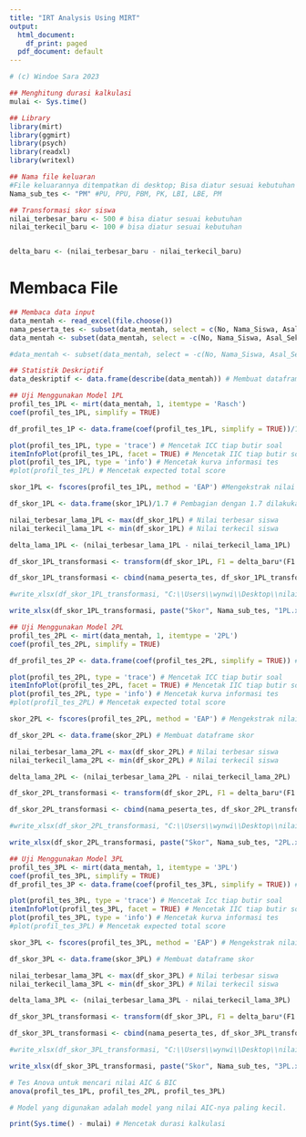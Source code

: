```yaml
---
title: "IRT Analysis Using MIRT"
output:
  html_document:
    df_print: paged
  pdf_document: default
---
```


```r
# (c) Windoe Sara 2023

## Menghitung durasi kalkulasi
mulai <- Sys.time()

## Library
library(mirt)
library(ggmirt)
library(psych)
library(readxl)
library(writexl)

## Nama file keluaran
#File keluarannya ditempatkan di desktop; Bisa diatur sesuai kebutuhan
Nama_sub_tes <- "PM" #PU, PPU, PBM, PK, LBI, LBE, PM

## Transformasi skor siswa
nilai_terbesar_baru <- 500 # bisa diatur sesuai kebutuhan
nilai_terkecil_baru <- 100 # bisa diatur sesuai kebutuhan


delta_baru <- (nilai_terbesar_baru - nilai_terkecil_baru)

```
# Membaca File

```r
## Membaca data input
data_mentah <- read_excel(file.choose())
nama_peserta_tes <- subset(data_mentah, select = c(No, Nama_Siswa, Asal_Sekolah)) # Membuat kolom berisi nama siswa dan asal sekolah.
data_mentah <- subset(data_mentah, select = -c(No, Nama_Siswa, Asal_Sekolah)) # Menghilangkan kolom nama peserta (Students) dan soal.

#data_mentah <- subset(data_mentah, select = -c(No, Nama_Siswa, Asal_Sekolah, Soal_1, Soal_10, Soal_11, Soal_20, Soal_21, Soal_30, Total_Benar, Total_Salah)) # Menghilangkan kolom nama peserta (Students) dan soal.

```

```r
## Statistik Deskriptif
data_deskriptif <- data.frame(describe(data_mentah)) # Membuat dataframe yang berisi data-data hasil pengolahan statistik deskriptif.
```

```r
## Uji Menggunakan Model 1PL
profil_tes_1PL <- mirt(data_mentah, 1, itemtype = 'Rasch') 
coef(profil_tes_1PL, simplify = TRUE)

df_profil_tes_1P <- data.frame(coef(profil_tes_1PL, simplify = TRUE))/1.7 # Pembagian dengan 1.7 dilakukan untuk memperoleh nilai b

plot(profil_tes_1PL, type = 'trace') # Mencetak ICC tiap butir soal
itemInfoPlot(profil_tes_1PL, facet = TRUE) # Mencetak IIC tiap butir soal
plot(profil_tes_1PL, type = 'info') # Mencetak kurva informasi tes
#plot(profil_tes_1PL) # Mencetak expected total score

skor_1PL <- fscores(profil_tes_1PL, method = 'EAP') #Mengekstrak nilai dari setiap siswa

df_skor_1PL <- data.frame(skor_1PL)/1.7 # Pembagian dengan 1.7 dilakukan untuk memperoleh nilai theta.

nilai_terbesar_lama_1PL <- max(df_skor_1PL) # Nilai terbesar siswa
nilai_terkecil_lama_1PL <- min(df_skor_1PL) # Nilai terkecil siswa

delta_lama_1PL <- (nilai_terbesar_lama_1PL - nilai_terkecil_lama_1PL)

df_skor_1PL_transformasi <- transform(df_skor_1PL, F1 = delta_baru*(F1 - nilai_terkecil_lama_1PL)/delta_lama_1PL + nilai_terkecil_baru) # Konversi ke skor baru.

df_skor_1PL_transformasi <- cbind(nama_peserta_tes, df_skor_1PL_transformasi) # Menggabungkan kolom nama siswa dengan skor siswa yang sudah terkonversi.

#write_xlsx(df_skor_1PL_transformasi, "C:\\Users\\wynwi\\Desktop\\nilai_tes_1PL.xlsx") # Ekspor file excel ke direktori users\wynwi\...

write_xlsx(df_skor_1PL_transformasi, paste("Skor", Nama_sub_tes, "1PL.xlsx",sep="_")) # Ekspor file excel ke directori yang sama dengan mirt_based_IRT_program

```


```r
## Uji Menggunakan Model 2PL
profil_tes_2PL <- mirt(data_mentah, 1, itemtype = '2PL')
coef(profil_tes_2PL, simplify = TRUE)

df_profil_tes_2P <- data.frame(coef(profil_tes_2PL, simplify = TRUE)) # Membuat dataframe untuk profil butir soal

plot(profil_tes_2PL, type = 'trace') # Mencetak ICC tiap butir soal
itemInfoPlot(profil_tes_2PL, facet = TRUE) # Mencetak IIC tiap butir soal
plot(profil_tes_2PL, type = 'info') # Mencetak kurva informasi tes
#plot(profil_tes_2PL) # Mencetak expected total score

skor_2PL <- fscores(profil_tes_2PL, method = 'EAP') # Mengekstrak nilai dari setiap siswa

df_skor_2PL <- data.frame(skor_2PL) # Membuat dataframe skor

nilai_terbesar_lama_2PL <- max(df_skor_2PL) # Nilai terbesar siswa
nilai_terkecil_lama_2PL <- min(df_skor_2PL) # Nilai terkecil siswa

delta_lama_2PL <- (nilai_terbesar_lama_2PL - nilai_terkecil_lama_2PL)

df_skor_2PL_transformasi <- transform(df_skor_2PL, F1 = delta_baru*(F1 - nilai_terkecil_lama_2PL)/delta_lama_2PL + nilai_terkecil_baru) # Konversi ke skor baru.

df_skor_2PL_transformasi <- cbind(nama_peserta_tes, df_skor_2PL_transformasi) # Menggabungkan kolom nama siswa dengan skor siswa yang sudah terkonversi.

#write_xlsx(df_skor_2PL_transformasi, "C:\\Users\\wynwi\\Desktop\\nilai_tes_2PL.xlsx") # Ekspor ke file excel

write_xlsx(df_skor_2PL_transformasi, paste("Skor", Nama_sub_tes, "2PL.xlsx",sep="_")) # Ekspor file excel ke directori yang sama dengan mirt_based_IRT_program

```

```r
## Uji Menggunakan Model 3PL
profil_tes_3PL <- mirt(data_mentah, 1, itemtype = '3PL')
coef(profil_tes_3PL, simplify = TRUE)
df_profil_tes_3P <- data.frame(coef(profil_tes_3PL, simplify = TRUE)) # Membuat dataframe untuk profil soal

plot(profil_tes_3PL, type = 'trace') # Mencetak Icc tiap butir soal
itemInfoPlot(profil_tes_3PL, facet = TRUE) # Mencetak IIC tiap butir soal
plot(profil_tes_3PL, type = 'info') # Mencetak kurva informasi tes
#plot(profil_tes_3PL) # Mencetak expected total score

skor_3PL <- fscores(profil_tes_3PL, method = 'EAP') # Mengekstrak nilai dari setiap siswa

df_skor_3PL <- data.frame(skor_3PL) # Membuat dataframe skor

nilai_terbesar_lama_3PL <- max(df_skor_3PL) # Nilai terbesar siswa
nilai_terkecil_lama_3PL <- min(df_skor_3PL) # Nilai terkecil siswa

delta_lama_3PL <- (nilai_terbesar_lama_3PL - nilai_terkecil_lama_3PL)

df_skor_3PL_transformasi <- transform(df_skor_3PL, F1 = delta_baru*(F1 - nilai_terkecil_lama_3PL)/delta_lama_3PL + nilai_terkecil_baru) # Konversi ke skor baru.

df_skor_3PL_transformasi <- cbind(nama_peserta_tes, df_skor_3PL_transformasi) # Menggabungkan kolom nama siswa dengan skor siswa yang sudah terkonversi.

#write_xlsx(df_skor_3PL_transformasi, "C:\\Users\\wynwi\\Desktop\\nilai_tes_3PL.xlsx") # Ekspor ke file excel

write_xlsx(df_skor_3PL_transformasi, paste("Skor", Nama_sub_tes, "3PL.xlsx",sep="_")) # Ekspor file excel ke directori yang sama dengan mirt_based_IRT_program

```

```r
# Tes Anova untuk mencari nilai AIC & BIC
anova(profil_tes_1PL, profil_tes_2PL, profil_tes_3PL)

# Model yang digunakan adalah model yang nilai AIC-nya paling kecil.

print(Sys.time() - mulai) # Mencetak durasi kalkulasi
```

